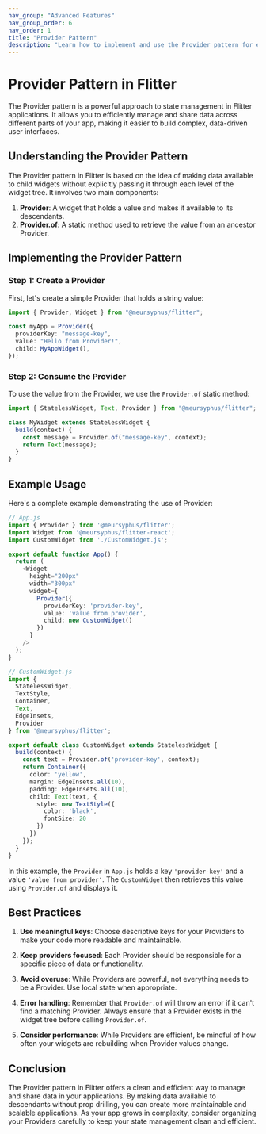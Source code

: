 ```yaml
---
nav_group: "Advanced Features"
nav_group_order: 6
nav_order: 1
title: "Provider Pattern"
description: "Learn how to implement and use the Provider pattern for efficient state management in Flitter"
---
```


# Provider Pattern in Flitter

The Provider pattern is a powerful approach to state management in Flitter applications. It allows you to efficiently manage and share data across different parts of your app, making it easier to build complex, data-driven user interfaces.

## Understanding the Provider Pattern

The Provider pattern in Flitter is based on the idea of making data available to child widgets without explicitly passing it through each level of the widget tree. It involves two main components:

1. **Provider**: A widget that holds a value and makes it available to its descendants.
2. **Provider.of**: A static method used to retrieve the value from an ancestor Provider.

## Implementing the Provider Pattern

### Step 1: Create a Provider

First, let's create a simple Provider that holds a string value:

```typescript
import { Provider, Widget } from "@meursyphus/flitter";

const myApp = Provider({
  providerKey: "message-key",
  value: "Hello from Provider!",
  child: MyAppWidget(),
});
```

### Step 2: Consume the Provider

To use the value from the Provider, we use the `Provider.of` static method:

```typescript
import { StatelessWidget, Text, Provider } from "@meursyphus/flitter";

class MyWidget extends StatelessWidget {
  build(context) {
    const message = Provider.of("message-key", context);
    return Text(message);
  }
}
```

## Example Usage

Here's a complete example demonstrating the use of Provider:

```typescript
// App.js
import { Provider } from '@meursyphus/flitter';
import Widget from '@meursyphus/flitter-react';
import CustomWidget from './CustomWidget.js';

export default function App() {
  return (
    <Widget
      height="200px"
      width="300px"
      widget={
        Provider({
          providerKey: 'provider-key',
          value: 'value from provider',
          child: new CustomWidget()
        })
      }
    />
  );
}

// CustomWidget.js
import {
  StatelessWidget,
  TextStyle,
  Container,
  Text,
  EdgeInsets,
  Provider
} from '@meursyphus/flitter';

export default class CustomWidget extends StatelessWidget {
  build(context) {
    const text = Provider.of('provider-key', context);
    return Container({
      color: 'yellow',
      margin: EdgeInsets.all(10),
      padding: EdgeInsets.all(10),
      child: Text(text, {
        style: new TextStyle({
          color: 'black',
          fontSize: 20
        })
      })
    });
  }
}
```

In this example, the `Provider` in `App.js` holds a key `'provider-key'` and a value `'value from provider'`. The `CustomWidget` then retrieves this value using `Provider.of` and displays it.

## Best Practices

1. **Use meaningful keys**: Choose descriptive keys for your Providers to make your code more readable and maintainable.

2. **Keep providers focused**: Each Provider should be responsible for a specific piece of data or functionality.

3. **Avoid overuse**: While Providers are powerful, not everything needs to be a Provider. Use local state when appropriate.

4. **Error handling**: Remember that `Provider.of` will throw an error if it can't find a matching Provider. Always ensure that a Provider exists in the widget tree before calling `Provider.of`.

5. **Consider performance**: While Providers are efficient, be mindful of how often your widgets are rebuilding when Provider values change.

## Conclusion

The Provider pattern in Flitter offers a clean and efficient way to manage and share data in your applications. By making data available to descendants without prop drilling, you can create more maintainable and scalable applications. As your app grows in complexity, consider organizing your Providers carefully to keep your state management clean and efficient.
